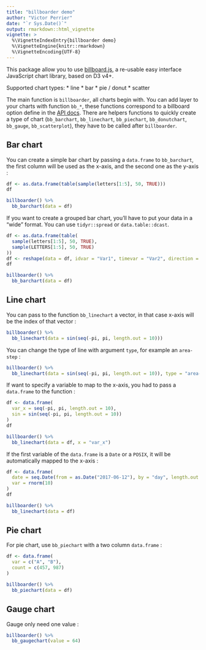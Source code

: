 ```yaml
---
title: "billboarder demo"
author: "Victor Perrier"
date: "`r Sys.Date()`"
output: rmarkdown::html_vignette
vignette: >
  %\VignetteIndexEntry{billboarder demo}
  %\VignetteEngine{knitr::rmarkdown}
  %\VignetteEncoding{UTF-8}
---
```


This package allow you to use [billboard.js](https://naver.github.io/billboard.js/),
a re-usable easy interface JavaScript chart library, based on D3 v4+.

Supported chart types:
 * line
 * bar
 * pie / donut
 * scatter

The main function is `billboarder`, all charts begin with. You can add layer to your charts with function `bb_*`, these functions
correspond to a billboard option define in the [API docs](https://naver.github.io/billboard.js/release/latest/doc/).
There are helpers functions to quickly create a type of chart (`bb_barchart`, `bb_linechart`, `bb_piechart`, `bb_donutchart`, `bb_gauge`,
`bb_scatterplot`), they have to be called after `billboarder`.


## Bar chart

You can create a simple bar chart by passing a `data.frame` to `bb_barchart`, the first column will be used as the x-axis, and the second one as the y-axis :

```r
df <- as.data.frame(table(sample(letters[1:5], 50, TRUE)))
df

billboarder() %>% 
  bb_barchart(data = df)
```

If you want to create a grouped bar chart, you'll have to put your data in a "wide" format. You can use `tidyr::spread` or `data.table::dcast`.

```r
df <- as.data.frame(table(
  sample(letters[1:5], 50, TRUE),
  sample(LETTERS[1:5], 50, TRUE)
))
df <- reshape(data = df, idvar = "Var1", timevar = "Var2", direction = "wide")
df

billboarder() %>% 
  bb_barchart(data = df)
```


## Line chart

You can pass to the function `bb_linechart` a vector, in that case x-axis will be the index of that vector :

```r
billboarder() %>% 
  bb_linechart(data = sin(seq(-pi, pi, length.out = 10)))
```



You can change the type of line with argument `type`, for example an `area-step` :


```r
billboarder() %>% 
  bb_linechart(data = sin(seq(-pi, pi, length.out = 10)), type = "area-step")
```


If want to specify a variable to map to the x-axis, you had to pass a `data.frame` to the function :

```r
df <- data.frame(
  var_x = seq(-pi, pi, length.out = 10),
  sin = sin(seq(-pi, pi, length.out = 10))
)
df

billboarder() %>% 
  bb_linechart(data = df, x = "var_x")
```



If the first variable of the `data.frame` is a `Date` or a `POSIX`, it will be automatically mapped to the x-axis :

```r
df <- data.frame(
  date = seq.Date(from = as.Date("2017-06-12"), by = "day", length.out = 10),
  var = rnorm(10)
)
df

billboarder() %>% 
  bb_linechart(data = df)
```





## Pie chart

For pie chart, use `bb_piechart` with a two column `data.frame` :

```r
df <- data.frame(
  var = c("A", "B"),
  count = c(457, 987)
)

billboarder() %>% 
  bb_piechart(data = df)
```




## Gauge chart

Gauge only need one value :

```r
billboarder() %>% 
  bb_gaugechart(value = 64)
```




